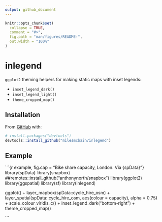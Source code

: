 ```yaml
---
output: github_document
---
```


<!-- README.md is generated from README.Rmd. Please edit that file -->

```r
knitr::opts_chunk$set(
  collapse = TRUE,
  comment = "#>",
  fig.path = "man/figures/README-",
  out.width = "100%"
)
```

# inlegend

<!-- badges: start -->
<!-- badges: end -->

`ggplot2` theming helpers for making static maps with inset legends:

* `inset_legend_dark()`
* `inset_legend_light()`
* `theme_cropped_map()`

## Installation

From [GitHub](https://github.com/) with:

``` r
# install.packages("devtools")
devtools::install_github("milesmcbain/inlegend")
```

## Example

```{r example, fig.cap = "Bike share capacity, London. Via {spData}"}
library(spData)
library(snapbox) ##remotes::install_github("anthonynorth/snapbox")
library(ggplot2)
library(ggspatial)
library(sf)
library(inlegend)

ggplot() +
  layer_mapbox(spData::cycle_hire_osm) +
  layer_spatial(spData::cycle_hire_osm,
                aes(colour = capacity),
                alpha = 0.75) +
  scale_colour_viridis_c() +
  inset_legend_dark("bottom-right") +
  theme_cropped_map()

```




